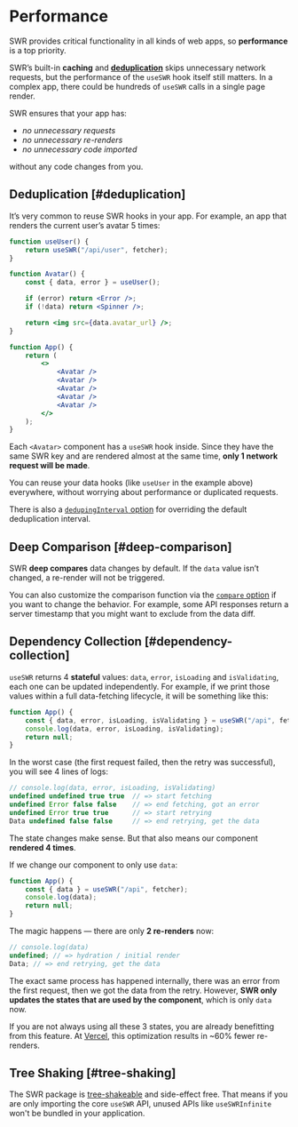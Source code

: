 # Performance

SWR provides critical functionality in all kinds of web apps, so **performance** is a top priority.

SWR’s built-in **caching** and **[deduplication](#deduplication)** skips unnecessary network requests, but
the performance of the `useSWR` hook itself still matters. In a complex app, there could be hundreds of `useSWR` calls in a single page render.

SWR ensures that your app has:

-   _no unnecessary requests_
-   _no unnecessary re-renders_
-   _no unnecessary code imported_

without any code changes from you.

## Deduplication [#deduplication]

It’s very common to reuse SWR hooks in your app. For example, an app that renders the current user’s avatar 5 times:

```jsx
function useUser() {
    return useSWR("/api/user", fetcher);
}

function Avatar() {
    const { data, error } = useUser();

    if (error) return <Error />;
    if (!data) return <Spinner />;

    return <img src={data.avatar_url} />;
}

function App() {
    return (
        <>
            <Avatar />
            <Avatar />
            <Avatar />
            <Avatar />
            <Avatar />
        </>
    );
}
```

Each `<Avatar>` component has a `useSWR` hook inside. Since they have the same SWR key and are rendered almost at the same time, **only 1 network request will be made**.

You can reuse your data hooks (like `useUser` in the example above) everywhere, without worrying about performance or duplicated requests.

There is also a [`dedupingInterval` option](/docs/api) for overriding the default deduplication interval.

## Deep Comparison [#deep-comparison]

SWR **deep compares** data changes by default. If the `data` value isn’t changed, a re-render will not be triggered.

You can also customize the comparison function via the [`compare` option](/docs/api) if you want to change the behavior.
For example, some API responses return a server timestamp that you might want to exclude from the data diff.

## Dependency Collection [#dependency-collection]

`useSWR` returns 4 **stateful** values: `data`, `error`, `isLoading` and `isValidating`, each one can be updated independently.
For example, if we print those values within a full data-fetching lifecycle, it will be something like this:

```jsx
function App() {
    const { data, error, isLoading, isValidating } = useSWR("/api", fetcher);
    console.log(data, error, isLoading, isValidating);
    return null;
}
```

In the worst case (the first request failed, then the retry was successful), you will see 4 lines of logs:

```js
// console.log(data, error, isLoading, isValidating)
undefined undefined true true  // => start fetching
undefined Error false false    // => end fetching, got an error
undefined Error true true      // => start retrying
Data undefined false false     // => end retrying, get the data
```

The state changes make sense. But that also means our component **rendered 4 times**.

If we change our component to only use `data`:

```jsx
function App() {
    const { data } = useSWR("/api", fetcher);
    console.log(data);
    return null;
}
```

The magic happens — there are only **2 re-renders** now:

```js
// console.log(data)
undefined; // => hydration / initial render
Data; // => end retrying, get the data
```

The exact same process has happened internally, there was an error from the first request, then we got the data from the retry.
However, **SWR only updates the states that are used by the component**, which is only `data` now.

If you are not always using all these 3 states, you are already benefitting from this feature.
At [Vercel](https://vercel.com), this optimization results in ~60% fewer re-renders.

## Tree Shaking [#tree-shaking]

The SWR package is [tree-shakeable](https://webpack.js.org/guides/tree-shaking) and side-effect free.
That means if you are only importing the core `useSWR` API, unused APIs like `useSWRInfinite` won't be bundled in your application.
